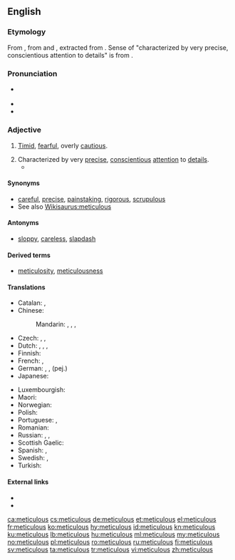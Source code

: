==English==

===Etymology===
From {{etyl|la|en}} {{m|la|meticulōsus||full of fear, timid, fearful, terrible, frightful}}, from {{term|metus||fear|lang=la}} and {{m|la|-culōsus}}, extracted from {{m|la|perīculōsus||perilous}}. Sense of "characterized by very precise, conscientious attention to details" is from {{etyl|fr|en}} {{term|méticuleux|lang=fr}}.

===Pronunciation===
* {{a|US}} {{IPA|/mɨˈtɪkjɨlɨs/|/mɨˈtɪkjuləs/|lang=en}}
* {{audio|en-uk-meticulous.ogg|Audio (UK)|lang=en}}
* {{rhymes|ɪkjələs|lang=en}}

===Adjective===
{{en-adj}}

# {{context|archaic|lang=en}} [[timid|Timid]], [[fearful]], overly [[cautious]].
# Characterized by very [[precise]], [[conscientious]] [[attention]] to [[detail]]s.
#* {{quote-book|year=1943|author={{w|Franklin D. Roosevelt}}|title=[[S:Roosevelt's Fireside Chat, 28 July 1943|Roosevelt's Fireside Chat, 28 July 1943]]
|passage=The '''meticulous''' care with which the operation in Sicily was planned has paid dividends. Our casualties in men, in ships and materiel have been low—in fact, far below our estimate.}}

====Synonyms====
* [[careful]], [[precise]], [[painstaking]], [[rigorous]], [[scrupulous]]
* See also [[Wikisaurus:meticulous]]

====Antonyms====
* [[sloppy]], [[careless]], [[slapdash]]

====Derived terms====
* [[meticulosity]], [[meticulousness]]

====Translations====
{{trans-top|characterized by very precise, conscientious attention to details}}
* Catalan: {{t|ca|meticulós}}, {{t|ca|minuciós}}
* Chinese:
*: Mandarin: {{t|cmn|過細|sc=Hani}}, {{t+|cmn|过细|tr=guòxì|sc=Hani}}, {{t+|cmn|細緻|sc=Hani}}, {{t+|cmn|细致|tr=xìzhì|sc=Hani}}
* Czech: {{t+|cs|pečlivý}}, {{t|cs|puntíčkářský|m}}, {{t|cs|akurátní}}
* Dutch: {{t+|nl|angstvallig}}, {{t+|nl|scrupuleus}}, {{t+|nl|meticuleus}}, {{t|nl|acribisch}}
* Finnish: {{t|fi|huolellinen}}
* French: {{t+|fr|méticuleux}}, {{t+|fr|soigneux}}
* German: {{t+|de|akribisch}}, {{t|de|peinlich genau}}, {{t+|de|pedantisch}} (pej.)
* Japanese: {{t|ja|細部まで行き届いた|tr=さいぶまでいきとどいた, saibu made ikitodoita}}
{{trans-mid}}
* Luxembourgish: {{t+|lb|akribesch}}
* Maori: {{t|mi|mārehe}}
* Norwegian: {{t|no|omhyggelig}}
* Polish: {{t|pl|drobiazgowy}}
* Portuguese: {{t+|pt|meticuloso|m}}, {{t|pt|meticulosa|f}}
* Romanian: {{t+|ro|meticulos|m|n}}
* Russian: {{t+|ru|скрупулёзный}}, {{t+|ru|дото́шный}}, {{t+|ru|педанти́чный}}
* Scottish Gaelic: {{t|gd|pongail}}
* Spanish: {{t+|es|meticuloso}}, {{t+|es|minucioso}}
* Swedish: {{t+|sv|minutiös}}, {{t+|sv|omsorgsfull}}
* Turkish: {{t+|tr|titiz}}
{{trans-bottom}}

====External links====
* {{R:Webster 1913}}
* {{R:Century 1911}}

[[ca:meticulous]]
[[cs:meticulous]]
[[de:meticulous]]
[[et:meticulous]]
[[el:meticulous]]
[[fr:meticulous]]
[[ko:meticulous]]
[[hy:meticulous]]
[[id:meticulous]]
[[kn:meticulous]]
[[ku:meticulous]]
[[lb:meticulous]]
[[hu:meticulous]]
[[ml:meticulous]]
[[my:meticulous]]
[[no:meticulous]]
[[pl:meticulous]]
[[ro:meticulous]]
[[ru:meticulous]]
[[fi:meticulous]]
[[sv:meticulous]]
[[ta:meticulous]]
[[tr:meticulous]]
[[vi:meticulous]]
[[zh:meticulous]]